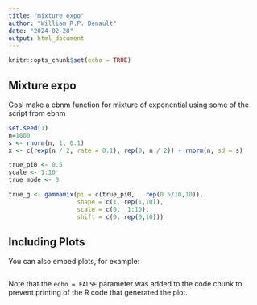 ```yaml
---
title: "mixture expo"
author: "William R.P. Denault"
date: "2024-02-28"
output: html_document
---
```


```r
knitr::opts_chunk$set(echo = TRUE)
```

##  Mixture expo
Goal make a ebnm function for mixture of exponential using some of the script from ebnm
```r
set.seed(1)
n=1000
s <- rnorm(n, 1, 0.1)
x <- c(rexp(n / 2, rate = 0.1), rep(0, n / 2)) + rnorm(n, sd = s)

true_pi0 <- 0.5
scale <- 1:10
true_mode <- 0

true_g <- gammamix(pi = c(true_pi0,   rep(0.5/10,10)),
                   shape = c(1, rep(1,10)),
                   scale = c(0,  1:10),
                   shift = c(0, rep(0,10)))
```


## Including Plots

You can also embed plots, for example:

```r

```

Note that the `echo = FALSE` parameter was added to the code chunk to prevent printing of the R code that generated the plot.
